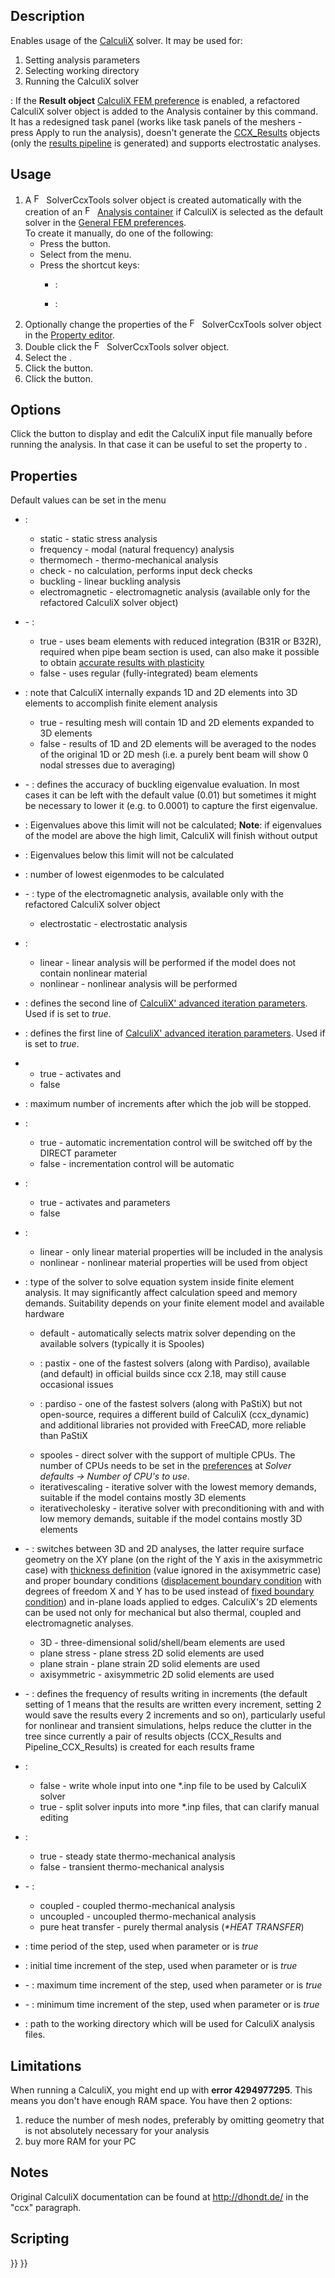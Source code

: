 <languages/>

{{Docnav
|[[FEM_FemMesh2Mesh|FEM mesh to mesh]]
|[[FEM_SolverElmer|Solver Elmer]]
|[[FEM_Workbench|FEM]]
|IconL=FEM_FemMesh2Mesh.svg
|IconR=FEM_SolverElmer.svg
|IconC=Workbench_FEM.svg
}}

{{GuiCommand
|Name=FEM SolverCalculixCcxtools
|MenuLocation=Solve → Solver CalculiX
|Workbenches=[[FEM_Workbench|FEM]]
|Shortcut={{VersionMinus|1.0}}: {{KEY|S}} {{KEY|X}}<br>{{VersionPlus|1.1}}: {{KEY|S}} {{KEY|C}}
|SeeAlso=[[FEM_tutorial|FEM tutorial]]
}}

==Description==

Enables usage of the [https://en.wikipedia.org/wiki/Calculix CalculiX] solver. It may be used for:
# Setting analysis parameters
# Selecting working directory
# Running the CalculiX solver

{{Version|1.1}}: If the '''Result object''' [[FEM_Preferences#CalculiX|CalculiX FEM preference]] is enabled, a refactored CalculiX solver object is added to the Analysis container by this command. It has a redesigned task panel (works like task panels of the meshers - press Apply to run the analysis), doesn't generate the [[FEM_ResultShow|CCX_Results]] objects (only the [[FEM_PostPipelineFromResult|results pipeline]] is generated) and supports electrostatic analyses.

==Usage==

# A [[Image:FEM_SolverCalculixCcxtools.svg|16px]] SolverCcxTools solver object is created automatically with the creation of an [[Image:FEM_Analysis.svg|16px|link=FEM_Analysis]] [[FEM_Analysis|Analysis container]] if CalculiX is selected as the default solver in the [[FEM_Preferences#General|General FEM preferences]].<br>To create it manually, do one of the following:
#* Press the {{Button|[[Image:FEM_SolverCalculixCcxtools.svg|16px]] [[FEM_SolverCalculixCcxtools|Solver CalculiX]]}} button.
#* Select {{MenuCommand|Solve → [[Image:FEM_SolverCalculixCcxtools.svg|16px]] Solver CalculiX}} from the menu.
#* Press the shortcut keys:
#** {{VersionMinus|1.0}}: {{KEY|S}} {{KEY|X}}
#** {{VersionPlus|1.1}}: {{KEY|S}} {{KEY|C}}
# Optionally change the properties of the [[Image:FEM_SolverCalculixCcxtools.svg|16px]] SolverCcxTools solver object in the [[Property_editor|Property editor]].
# Double click the [[Image:FEM_SolverCalculixCcxtools.svg|16px]] SolverCcxTools solver object.
# Select the {{MenuCommand|Analysis type}}.
# Click the {{Button|Write .inp file}} button.
# Click the {{Button|Run CalculiX}} button.

==Options==

Click the {{Button|Edit .inp file}} button to display and edit the CalculiX input file manually before running the analysis. In that case it can be useful to set the {{PropertyData|Split Input Writer}} property to {{True}}.

==Properties==

Default values can be set in the menu {{MenuCommand|Edit → Preferences → FEM → CalculiX}}

* {{PropertyData|Analysis Type}}:
** static - static stress analysis
** frequency - modal (natural frequency) analysis
** thermomech - thermo-mechanical analysis
** check - no calculation, performs input deck checks
** buckling - linear buckling analysis {{Version|0.20}}
** electromagnetic - electromagnetic analysis (available only for the refactored CalculiX solver object) {{Version|1.1}}

* {{PropertyData|Beam Reduced Integration}} - {{Version|1.0}}:
** true - uses beam elements with reduced integration (B31R or B32R), required when pipe beam section is used, can also make it possible to obtain [https://forum.freecad.org/viewtopic.php?t=61233 accurate results with plasticity]
** false - uses regular (fully-integrated) beam elements

* {{PropertyData|Beam Shell Result Output 3D}}: note that CalculiX internally expands 1D and 2D elements into 3D elements to accomplish finite element analysis
** true - resulting mesh will contain 1D and 2D elements expanded to 3D elements
** false - results of 1D and 2D elements will be averaged to the nodes of the original 1D or 2D mesh (i.e. a purely bent beam will show 0 nodal stresses due to averaging)

* {{PropertyData|Buckling Accuracy}} - {{Version|1.1}}: defines the accuracy of buckling eigenvalue evaluation. In most cases it can be left with the default value (0.01) but sometimes it might be necessary to lower it (e.g. to 0.0001) to capture the first eigenvalue.

* {{PropertyData|Eigenmode High Limit}}: Eigenvalues above this limit will not be calculated; '''Note''': if eigenvalues of the model are above the high limit, CalculiX will finish without output

* {{PropertyData|Eigenmode Low Limit}}: Eigenvalues below this limit will not be calculated

* {{PropertyData|Eigenmodes Count}}: number of lowest eigenmodes to be calculated

* {{PropertyData|Electromagnetic Mode}} - {{Version|1.0}}: type of the electromagnetic analysis, available only with the refactored CalculiX solver object
** electrostatic - electrostatic analysis

* {{PropertyData|Geometric Nonlinearity}}:
** linear - linear analysis will be performed if the model does not contain nonlinear material
** nonlinear - nonlinear analysis will be performed

* {{PropertyData|Iterations Control parameter Cutb}}: defines the second line of [http://www.dhondt.de/ccx_2.17.pdf#subsection.8.24 CalculiX' advanced iteration parameters]. Used if {{PropertyData|Iterations Control Parameter Time Use}} is set to ''true''.

* {{PropertyData|Iterations Control Parameter Iter}}: defines the first line of [http://www.dhondt.de/ccx_2.17.pdf#subsection.8.24 CalculiX' advanced iteration parameters]. Used if {{PropertyData|Iterations Control Parameter Time Use}} is set to ''true''.

* {{PropertyData|Iterations Control Parameter Time Use}}
** true - activates {{PropertyData|Iterations Control parameter Cutb}} and {{PropertyData|Iterations Control Parameter Iter}}
** false

* {{PropertyData|Iterations Maximum}}: maximum number of increments after which the job will be stopped.

* {{PropertyData|Iterations User Defined Incrementations}}:
** true - automatic incrementation control will be switched off by the DIRECT parameter
** false - incrementation control will be automatic

* {{PropertyData|Iterations User Defined Time Step Length}}:
** true - activates {{PropertyData|Time End}} and {{PropertyData|Time Initial Step}} parameters
** false

* {{PropertyData|Material Nonlinearity}}:
** linear - only linear material properties will be included in the analysis
** nonlinear - nonlinear material properties will be used from {{KEY|[[Image:FEM_MaterialMechanicalNonlinear.svg|24px]] [[FEM_MaterialMechanicalNonlinear|Nonlinear mechanical material]]}} object

* {{PropertyData|Matrix Solver Type}}: type of the solver to solve equation system inside finite element analysis. It may significantly affect calculation speed and memory demands. Suitability depends on your finite element model and available hardware
** default - automatically selects matrix solver depending on the available solvers (typically it is Spooles)
** {{Version|1.0}}: pastix - one of the fastest solvers (along with Pardiso), available (and default) in official builds since ccx 2.18, may still cause occasional issues
** {{Version|1.0}}: pardiso - one of the fastest solvers (along with PaStiX) but not open-source, requires a different build of CalculiX (ccx_dynamic) and additional libraries not provided with FreeCAD, more reliable than PaStiX
** spooles - direct solver with the support of multiple CPUs. The number of CPUs needs to be set in the [[FEM_Preferences#CalculiX|preferences]]  at ''Solver defaults → Number of CPU's to use''.
** iterativescaling - iterative solver with the lowest memory demands, suitable if the model contains mostly 3D elements
** iterativecholesky - iterative solver with preconditioning with and with low memory demands, suitable if the model contains mostly 3D elements

* {{PropertyData|Model Space}} - {{Version|1.0}}: switches between 3D and 2D analyses, the latter require surface geometry on the XY plane (on the right of the Y axis in the axisymmetric case) with [[FEM_ElementGeometry2D|thickness definition]] (value ignored in the axisymmetric case) and proper boundary conditions ([[FEM_ConstraintDisplacement|displacement boundary condition]] with degrees of freedom X and Y has to be used instead of [[FEM_ConstraintFixed|fixed boundary condition]]) and in-plane loads applied to edges. CalculiX's 2D elements can be used not only for mechanical but also thermal, coupled and electromagnetic analyses.
** 3D - three-dimensional solid/shell/beam elements are used
** plane stress - plane stress 2D solid elements are used
** plane strain - plane strain 2D solid elements are used
** axisymmetric - axisymmetric 2D solid elements are used

* {{PropertyData|Output Frequency}} - {{Version|1.0}}: defines the frequency of results writing in increments (the default setting of 1 means that the results are written every increment, setting 2 would save the results every 2 increments and so on), particularly useful for nonlinear and transient simulations, helps reduce the clutter in the tree since currently a pair of results objects (CCX_Results and Pipeline_CCX_Results) is created for each results frame

* {{PropertyData|Split Input Writer}}:
** false - write whole input into one *.inp file to be used by CalculiX solver
** true - split solver inputs into more *.inp files, that can clarify manual editing

* {{PropertyData|Thermo Mech Steady State}}:
** true - steady state thermo-mechanical analysis
** false - transient thermo-mechanical analysis

* {{PropertyData|Thermo Mech Type}} - {{Version|1.0}}:
** coupled - coupled thermo-mechanical analysis
** uncoupled - uncoupled thermo-mechanical analysis
** pure heat transfer - purely thermal analysis (''*HEAT TRANSFER'')

* {{PropertyData|Time End}}: time period of the step, used when parameter {{PropertyData|Iterations User Defined Incrementations}} or {{PropertyData|Iterations User Defined Time Step Length}} is ''true''

* {{PropertyData|Time Initial Step}}: initial time increment of the step, used when parameter {{PropertyData|Iterations User Defined Incrementations}} or {{PropertyData|Iterations User Defined Time Step Length}} is ''true''

* {{PropertyData|Time Maximum Step}} - {{Version|1.0}}: maximum time increment of the step, used when parameter {{PropertyData|Iterations User Defined Incrementations}} or {{PropertyData|Iterations User Defined Time Step Length}} is ''true''

* {{PropertyData|Time Minimum Step}} - {{Version|1.0}}: minimum time increment of the step, used when parameter {{PropertyData|Iterations User Defined Incrementations}} or {{PropertyData|Iterations User Defined Time Step Length}} is ''true''

* {{PropertyData|Working Dir}}: path to the working directory which will be used for CalculiX analysis files.

==Limitations==

When running a CalculiX, you might end up with '''error 4294977295'''. This means you don't have enough RAM space. You have then 2 options:
# reduce the number of mesh nodes, preferably by omitting geometry that is not absolutely necessary for your analysis
# buy more RAM for your PC

==Notes==

Original CalculiX documentation can be found at http://dhondt.de/ in the "ccx" paragraph.

==Scripting==


{{Docnav
|[[FEM_FemMesh2Mesh|FEM mesh to mesh]]
|[[FEM_SolverElmer|Solver Elmer]]
|[[FEM_Workbench|FEM]]
|IconL=FEM_FemMesh2Mesh.svg
|IconR=FEM_SolverElmer.svg
|IconC=Workbench_FEM.svg
}}

{{FEM Tools navi{{#translation:}}}}
{{Userdocnavi{{#translation:}}}}